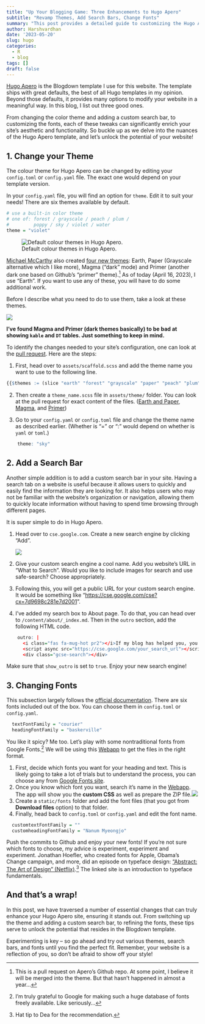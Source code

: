 ```yaml
---
title: "Up Your Blogging Game: Three Enhancements to Hugo Apero"
subtitle: "Revamp Themes, Add Search Bars, Change Fonts"
summary: "This post provides a detailed guide to customizing the Hugo Apero template, focusing on changing themes, adding a search bar, and altering fonts for a truly personalized blogging experience."
author: Harshvardhan
date: '2023-05-20'
slug: hugo
categories:
  - R
  - blog
tags: []
draft: false
---
```


[Hugo Apero](https://hugo-apero.netlify.app/) is the Blogdown template I use for this website. The template ships with great defaults, the best of all Hugo templates in my opinion. Beyond those defaults, it provides many options to modify your website in a meaningful way. In this blog, I list out three good ones.

From changing the color theme and adding a custom search bar, to customizing the fonts, each of these tweaks can significantly enrich your site's aesthetic and functionality. So buckle up as we delve into the nuances of the Hugo Apero template, and let's unlock the potential of your website!

## 1. Change your Theme

The colour theme for Hugo Apero can be changed by editing your `config.toml` or `config.yaml` file. The exact one would depend on your template version.

In your `config.yaml` file, you will find an option for `theme`. Edit it to suit your needs! There are six themes available by default.

```r
# use a built-in color theme
# one of: forest / grayscale / peach / plum /
#         poppy / sky / violet / water 
theme = "violet"
```

![Default colour themes in Hugo Apero.](images/Screenshot%202023-04-16%20at%2011.30.43%20PM.png)

[Michael McCarthy](https://github.com/mccarthy-m-g) also created [four new themes](https://github.com/hugo-apero/hugo-apero/pull/72): Earth, Paper (Grayscale alternative which I like more), Magma ("dark" mode) and Primer (another dark one based on Github's "primer" theme).[^1] As of today (April 16, 2023), I use "Earth". If you want to use any of these, you will have to do some additional work.

[^1]: This is a pull request on Apero's Github repo. At some point, I believe it will be merged into the theme. But that hasn't happened in almost a year...

Before I describe what you need to do to use them, take a look at these themes.

![](images/Screenshot%202023-04-16%20at%2011.53.16%20PM.png)

**I've found Magma and Primer (dark themes basically) to be bad at showing `kable` and `DT` tables. Just something to keep in mind.**

To identify the changes needed to your site's configuration, one can look at the [pull request](https://github.com/hugo-apero/hugo-apero/pull/72/commits). Here are the steps:

1.  First, head over to `assets/scaffold.scss` and add the theme name you want to use to the following line.

```r
{{$themes := (slice "earth" "forest" "grayscale" "paper" "peach" "plum" "poppy" "sky" "violet" "water")}}
```

2.  Then create a `theme_name.scss` file in `assets/theme/` folder. You can look at the pull request for exact content of the files. ([Earth and Paper](https://github.com/hugo-apero/hugo-apero/pull/72/commits/04735183ad6351badcaacabc86196752d899bf6b), [Magma](https://github.com/hugo-apero/hugo-apero/pull/72/commits/d0bd72003f2084357ec7af15cb1964b3c702fc33), and [Primer](https://github.com/hugo-apero/hugo-apero/pull/72/commits/909406f6c66269b33706fd735728784d861e5dd4))

3.  Go to your `config.yaml` or `config.toml` file and change the theme name as described earlier. (Whether is "=" or ":" would depend on whether is `yaml` or `toml`.)

```r
    theme: "sky"
```

## 2. Add a Search Bar

Another simple addition is to add a custom search bar in your site. Having a search tab on a website is useful because it allows users to quickly and easily find the information they are looking for. It also helps users who may not be familiar with the website's organization or navigation, allowing them to quickly locate information without having to spend time browsing through different pages.

It is super simple to do in Hugo Apero.

1.  Head over to `cse.google.com`. Create a new search engine by clicking "Add".

    ![](images/Screenshot%202023-05-05%20at%203.22.29%20PM.png)

2.  Give your custom search engine a cool name. Add you website's URL in "What to Search". Would you like to include images for search and use safe-search? Choose appropriately.

3.  Following this, you will get a public URL for your custom search engine. It would be something like "<https://cse.google.com/cse?cx=7d9698c281e7d2001>".

4.  I've added my search box to About page. To do that, you can head over to `/content/about/_index.md`. Then in the `outro` section, add the following HTML code.

```r
    outro: |
      <i class="fas fa-mug-hot pr2"></i>If my blog has helped you, you can [buy me a coffee](https://www.buymeacoffee.com/harsh17)!
      <script async src="https://cse.google.com/your_search_url"></script>
      <div class="gcse-search"></div>
```

Make sure that `show_outro` is set to `true`. Enjoy your new search engine!

## 3. Changing Fonts

This subsection largely follows the [official documentation](https://hugo-apero-docs.netlify.app/learn/fonts/). There are six fonts included out of the box. You can choose them in `config.toml` or `config.yaml`.

```r
  textFontFamily = "courier"
  headingFontFamily = "baskerville"
```

You like it spicy? Me too. Let's play with some nontraditional fonts from Google Fonts.[^2] We will be using this [Webapp](https://gwfh.mranftl.com/fonts) to get the files in the right format.

[^2]: I'm truly grateful to Google for making such a huge database of fonts freely available. Like seriously...

1.  First, decide which fonts you want for your heading and text. This is likely going to take a lot of trials but to understand the process, you can choose any from [Google Fonts site](https://fonts.google.com/).
2.  Once you know which font you want, search it's name in the [Webapp](https://gwfh.mranftl.com/fonts). The app will show you the **custom CSS** as well as prepare the ZIP file.![](images/Screenshot%202023-05-05%20at%203.41.19%20PM.png)
3.  Create a `static/fonts` folder and add the font files (that you got from **Download files** option) to that folder.
4.  Finally, head back to `config.toml` or `config.yaml` and edit the font name.

```r
  customtextFontFamily = ""
  customheadingFontFamily = "Nanum Myeongjo"
```

Push the commits to Github and enjoy your new fonts! If you're not sure which fonts to choose, my advice is experiment, experiment and experiment. Jonathan Hoefler, who created fonts for Apple, Obama's Change campaign, and more, did an episode on typeface design: ["Abstract: The Art of Design" (Netflix)](https://jonathanhoefler.com/documentary).[^3] The linked site is an introduction to typeface fundamentals.

[^3]: Hat tip to Dea for the recommendation.

## And that's a wrap!

In this post, we have traversed a number of essential changes that can truly enhance your Hugo Apero site, ensuring it stands out. From switching up the theme and adding a custom search bar, to refining the fonts, these tips serve to unlock the potential that resides in the Blogdown template.

Experimenting is key -- so go ahead and try out various themes, search bars, and fonts until you find the perfect fit. Remember, your website is a reflection of you, so don't be afraid to show off your style!
